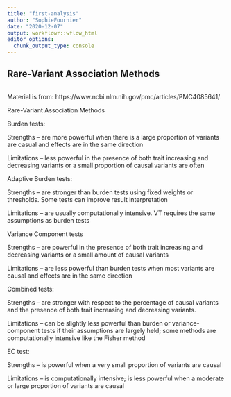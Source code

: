 ```yaml
---
title: "first-analysis"
author: "SophieFournier"
date: "2020-12-07"
output: workflowr::wflow_html
editor_options:
  chunk_output_type: console
---
```


## Rare-Variant Association Methods

```r

```
Material is from: https://www.ncbi.nlm.nih.gov/pmc/articles/PMC4085641/ 

Rare-Variant Association Methods

Burden tests: 

Strengths – are more powerful when there is a large proportion of variants are casual and effects are in the same direction

Limitations – less powerful in the presence of both trait increasing and decreasing variants or a small proportion of causal variants are often

Adaptive Burden tests:

Strengths – are stronger than burden tests using fixed weights or thresholds. Some tests can improve result interpretation

Limitations – are usually computationally intensive. VT requires the same assumptions as burden tests

Variance Component tests 

Strengths – are powerful in the presence of both trait increasing and decreasing variants or a small amount of causal variants

Limitations – are less powerful than burden tests when most variants are causal and effects are in the same direction

Combined tests:

Strengths – are stronger with respect to the percentage of causal variants and the presence of both trait increasing and decreasing variants.

Limitations – can be slightly less powerful than burden or variance-component tests if their assumptions are largely held; some methods are computationally intensive like the Fisher method

EC test: 

Strengths – is powerful when a very small proportion of variants are causal

Limitations – is computationally intensive; is less powerful when a moderate or large proportion of variants are causal

